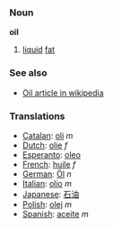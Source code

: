 === Noun ===

'''oil'''

# [[liquid]] [[fat]]

===See also===
*[[w:Oil|Oil article in wikipedia]]

===Translations===
*[[Catalan]]: [[oli]] ''m''
*[[Dutch]]: [[olie]] ''f''
*[[Esperanto]]: [[oleo]]
*[[French]]: [[huile]] ''f''
*[[German]]: [[Öl]] ''n''
*[[Italian]]: [[olio]] ''m''
*[[Japanese]]: [[石油]]
*[[Polish]]: [[olej]] ''m''
*[[Spanish]]: [[aceite]] ''m''